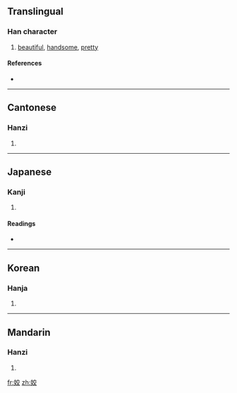 ==Translingual==

===Han character===
{{Han char|rn=38|rad=女|as=06|sn=9|four=4044<sub>8</sub>|canj=女卜金大 (VYCK)}}

# [[beautiful]], [[handsome]], [[pretty]]

====References====
* {{Han ref|kx=0260.060|dkj=06214|dj=0526.060|hdz=21047.050|uh=59E3|ud=23011|bh=ABBB|bd=43963}}

----

==Cantonese==

===Hanzi===
{{yue-hanzi|jyut=|y=gaau2}}

# {{defn|Cantonese}}

----

==Japanese==

===Kanji===
{{ja-kanji|grade=|rs=女06}}

# {{defn|Japanese}}

====Readings====
* {{ja-readings|on=[[こう]] (kō), [[けう]] (keu), [[げう]] (geu)|kun=[[みめよい]] (mimeyoi), [[うつくしい]] (utsukushii), [[いさぎよい]] (isagiyoi)}}

----

==Korean==

===Hanja===
{{ko-hanja|hangeul=교|rv=gyo|mr=kyo}}

# {{defn|Korean}}

----

==Mandarin==

===Hanzi===
{{cmn-hanzi|pin=[[jiāo]] ([[jiao1]])|wg=chiao<sup>1</sup>}}

# {{defn|Mandarin}}

[[fr:姣]]
[[zh:姣]]